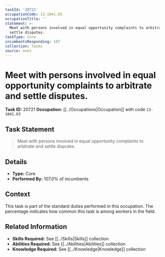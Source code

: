 ```yaml
---
taskId: '20721'
occupationCode: 13-1041.03
occupationTitle: ''
statement: >-
  Meet with persons involved in equal opportunity complaints to arbitrate and
  settle disputes.
taskType: Core
incumbentsResponding: 107
collection: Tasks
source: onet
---
```

# Meet with persons involved in equal opportunity complaints to arbitrate and settle disputes.

**Task ID:** 20721
**Occupation:** [[../Occupations|Occupation]] with code `13-1041.03`

## Task Statement

> Meet with persons involved in equal opportunity complaints to arbitrate and settle disputes.

## Details

- **Type:** Core
- **Performed By:** 107.0% of incumbents

## Context

This task is part of the standard duties performed in this occupation. The percentage indicates how common this task is among workers in the field.

## Related Information

- **Skills Required:** See [[../Skills|Skills]] collection
- **Abilities Required:** See [[../Abilities|Abilities]] collection
- **Knowledge Required:** See [[../Knowledge|Knowledge]] collection
